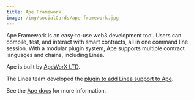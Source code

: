 ```yaml
---
title: Ape Framework
image: /img/socialCards/ape-framework.jpg
---
```


Ape Framework is an easy-to-use web3 development tool. Users can compile, test,
and interact with smart contracts, all in one command line session. With a
modular plugin system, Ape supports multiple contract languages and chains,
including Linea.

Ape is built by [ApeWorX LTD](https://www.apeworx.io/).

The Linea team developed the [plugin to add Linea support to Ape](https://github.com/Consensys/ape-linea).

See the [Ape docs](https://docs.apeworx.io/ape/stable/index.html) for more
information.
